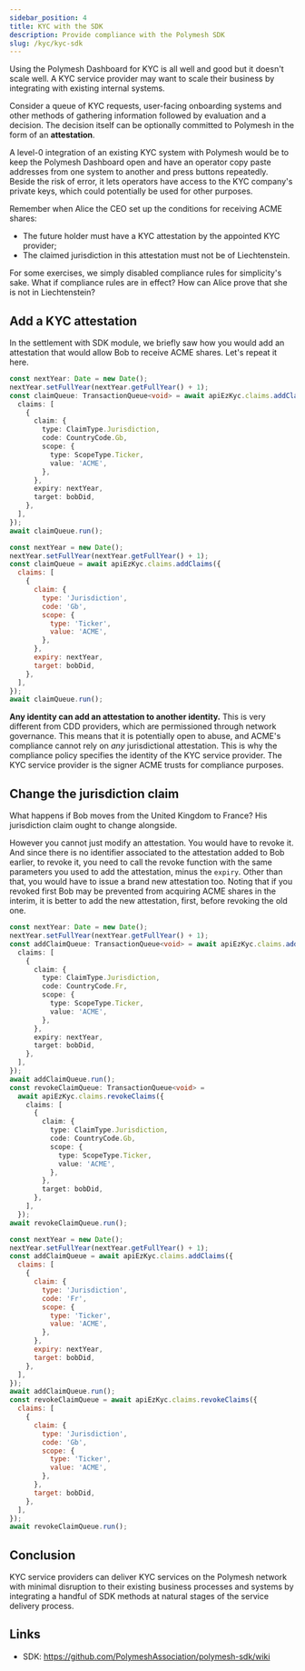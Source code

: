 ```yaml
---
sidebar_position: 4
title: KYC with the SDK
description: Provide compliance with the Polymesh SDK
slug: /kyc/kyc-sdk
---
```


Using the Polymesh Dashboard for KYC is all well and good but it doesn't scale well. A KYC service provider may want to scale their business by integrating with existing internal systems.

Consider a queue of KYC requests, user-facing onboarding systems and other methods of gathering information followed by evaluation and a decision. The decision itself can be optionally committed to Polymesh in the form of an **attestation**.

A level-0 integration of an existing KYC system with Polymesh would be to keep the Polymesh Dashboard open and have an operator copy paste addresses from one system to another and press buttons repeatedly. Beside the risk of error, it lets operators have access to the KYC company's private keys, which could potentially be used for other purposes.

Remember when Alice the CEO set up the conditions for receiving ACME shares:

- The future holder must have a KYC attestation by the appointed KYC provider;
- The claimed jurisdiction in this attestation must not be of Liechtenstein.

For some exercises, we simply disabled compliance rules for simplicity's sake. What if compliance rules are in effect? How can Alice prove that she is not in Liechtenstein?

## Add a KYC attestation

In the settlement with SDK module, we briefly saw how you would add an attestation that would allow Bob to receive ACME shares. Let's repeat it here.

<Tabs groupId="code-language">
<TabItem value="ts" label="TypeScript">

```ts
const nextYear: Date = new Date();
nextYear.setFullYear(nextYear.getFullYear() + 1);
const claimQueue: TransactionQueue<void> = await apiEzKyc.claims.addClaims({
  claims: [
    {
      claim: {
        type: ClaimType.Jurisdiction,
        code: CountryCode.Gb,
        scope: {
          type: ScopeType.Ticker,
          value: 'ACME',
        },
      },
      expiry: nextYear,
      target: bobDid,
    },
  ],
});
await claimQueue.run();
```

</TabItem>
<TabItem value="js" label="JavaScript">

```js
const nextYear = new Date();
nextYear.setFullYear(nextYear.getFullYear() + 1);
const claimQueue = await apiEzKyc.claims.addClaims({
  claims: [
    {
      claim: {
        type: 'Jurisdiction',
        code: 'Gb',
        scope: {
          type: 'Ticker',
          value: 'ACME',
        },
      },
      expiry: nextYear,
      target: bobDid,
    },
  ],
});
await claimQueue.run();
```

</TabItem>
</Tabs>

**Any identity can add an attestation to another identity.** This is very different from CDD providers, which are permissioned through network governance. This means that it is potentially open to abuse, and ACME's compliance cannot rely on _any_ jurisdictional attestation. This is why the compliance policy specifies the identity of the KYC service provider. The KYC service provider is the signer ACME trusts for compliance purposes.

## Change the jurisdiction claim

What happens if Bob moves from the United Kingdom to France? His jurisdiction claim ought to change alongside.

However you cannot just modify an attestation. You would have to revoke it. And since there is no identifier associated to the attestation added to Bob earlier, to revoke it, you need to call the revoke function with the same parameters you used to add the attestation, minus the `expiry`. Other than that, you would have to issue a brand new attestation too. Noting that if you revoked first Bob may be prevented from acquiring ACME shares in the interim, it is better to add the new attestation, first, before revoking the old one.

<Tabs groupId="code-language">
<TabItem value="ts" label="TypeScript">

```ts
const nextYear: Date = new Date();
nextYear.setFullYear(nextYear.getFullYear() + 1);
const addClaimQueue: TransactionQueue<void> = await apiEzKyc.claims.addClaims({
  claims: [
    {
      claim: {
        type: ClaimType.Jurisdiction,
        code: CountryCode.Fr,
        scope: {
          type: ScopeType.Ticker,
          value: 'ACME',
        },
      },
      expiry: nextYear,
      target: bobDid,
    },
  ],
});
await addClaimQueue.run();
const revokeClaimQueue: TransactionQueue<void> =
  await apiEzKyc.claims.revokeClaims({
    claims: [
      {
        claim: {
          type: ClaimType.Jurisdiction,
          code: CountryCode.Gb,
          scope: {
            type: ScopeType.Ticker,
            value: 'ACME',
          },
        },
        target: bobDid,
      },
    ],
  });
await revokeClaimQueue.run();
```

</TabItem>
<TabItem value="js" label="JavaScript">

```js
const nextYear = new Date();
nextYear.setFullYear(nextYear.getFullYear() + 1);
const addClaimQueue = await apiEzKyc.claims.addClaims({
  claims: [
    {
      claim: {
        type: 'Jurisdiction',
        code: 'Fr',
        scope: {
          type: 'Ticker',
          value: 'ACME',
        },
      },
      expiry: nextYear,
      target: bobDid,
    },
  ],
});
await addClaimQueue.run();
const revokeClaimQueue = await apiEzKyc.claims.revokeClaims({
  claims: [
    {
      claim: {
        type: 'Jurisdiction',
        code: 'Gb',
        scope: {
          type: 'Ticker',
          value: 'ACME',
        },
      },
      target: bobDid,
    },
  ],
});
await revokeClaimQueue.run();
```

</TabItem>
</Tabs>

## Conclusion

KYC service providers can deliver KYC services on the Polymesh network with minimal disruption to their existing business processes and systems by integrating a handful of SDK methods at natural stages of the service delivery process.

## Links

- SDK: https://github.com/PolymeshAssociation/polymesh-sdk/wiki
